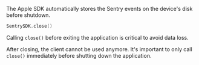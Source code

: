 The Apple SDK automatically stores the Sentry events on the device's disk before shutdown.

```swift
SentrySDK.close()
```

Calling `close()` before exiting the application is critical to avoid data loss.

After closing, the client cannot be used anymore. It's important to only call
`close()` immediately before shutting down the application.
